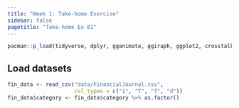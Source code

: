 ```yaml
---
title: "Week 1: Take-home Exercise"
sidebar: false
pagetitle: "Take-home Ex 01"
---
```


```r
pacman::p_load(tidyverse, dplyr, gganimate, ggiraph, ggplot2, crosstalk, ggrepel, ggthemes, lubridate)
```

## Load datasets

```r
fin_data <- read_csv("data/FinancialJournal.csv",
                     col_types = c("i", "T", "f", "d"))
fin_data$category <- fin_data$category %>% as.factor()
```


